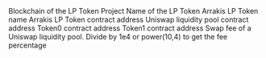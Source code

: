 <ParamField path="blockchain">
Blockchain of the LP Token
</ParamField>
<ParamField path="project">
Project Name of the LP Token
</ParamField>
<ParamField path="lp_name">
Arrakis LP Token name
</ParamField>
<ParamField path="contract_address">
Arrakis LP Token contract address
</ParamField>
<ParamField path="pool_contract">
Uniswap liquidity pool contract address
</ParamField>
<ParamField path="token0">
Token0 contract address
</ParamField>
<ParamField path="token1">
Token1 contract address
</ParamField>
<ParamField path="fee">
Swap fee of a Uniswap liquidity pool. Divide by 1e4 or power(10,4) to get the fee percentage
</ParamField>
